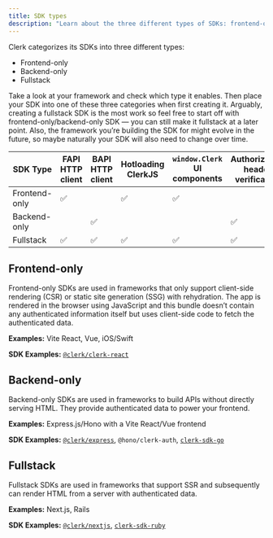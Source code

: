 ```yaml
---
title: SDK types
description: "Learn about the three different types of SDKs: frontend-only, backend-only, and fullstack."
---
```


Clerk categorizes its SDKs into three different types:

- Frontend-only
- Backend-only
- Fullstack

Take a look at your framework and check which type it enables. Then place your SDK into one of these three categories when first creating it. Arguably, creating a fullstack SDK is the most work so feel free to start off with frontend-only/backend-only SDK — you can still make it fullstack at a later point. Also, the framework you’re building the SDK for might evolve in the future, so maybe naturally your SDK will also need to change over time.

| SDK Type | FAPI HTTP client | BAPI HTTP client | Hotloading ClerkJS | `window.Clerk` UI components | Authorization header verification | `__session` cookie verification | Handshake support |
| - | - | - | - | - | - | - | - |
| Frontend-only | ✅ | | ✅ | ✅ | | | |
| Backend-only | | ✅ | | | ✅ | ✅ | |
| Fullstack | ✅ | ✅ | ✅ | ✅ | ✅ | ✅ | ✅ |

## Frontend-only

Frontend-only SDKs are used in frameworks that only support client-side rendering (CSR) or static site generation (SSG) with rehydration. The app is rendered in the browser using JavaScript and this bundle doesn’t contain any authenticated information itself but uses client-side code to fetch the authenticated data.

**Examples:** Vite React, Vue, iOS/Swift

**SDK Examples:** [`@clerk/clerk-react`](https://github.com/clerk/javascript/tree/main/packages/react)

## Backend-only

Backend-only SDKs are used in frameworks to build APIs without directly serving HTML. They provide authenticated data to power your frontend.

**Examples:** Express.js/Hono with a Vite React/Vue frontend

**SDK Examples:** [`@clerk/express`](https://github.com/clerk/javascript/tree/main/packages/express), `@hono/clerk-auth`, [`clerk-sdk-go`](https://github.com/clerk/clerk_go)

## Fullstack

Fullstack SDKs are used in frameworks that support SSR and subsequently can render HTML from a server with authenticated data.

**Examples:** Next.js, Rails

**SDK Examples:** [`@clerk/nextjs`](https://github.com/clerk/javascript/tree/main/packages/nextjs), [`clerk-sdk-ruby`](https://github.com/clerk/clerk-sdk-ruby)
